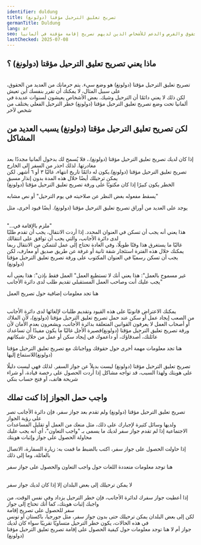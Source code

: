 ```yaml
---
identifier: duldung
title: تصريح تعليق الترحيل مؤقتا (دولونغ)
germanTitle: Duldung
lang: ar
seo: معلومات عن الحقوق والفرص والدعم للأشخاص الذين لديهم تصريح إقامة مؤقتة في ألمانيا.
lastChecked: 2025-07-08
---
```

## ﻣﺎﺫﺍ ﻳﻌﻨﻲ تصريح تعليق الترحيل مؤقتا (دولونغ) ؟

<br/> تصريح تعليق الترحيل مؤقتا (دولونغ) هو وضع سيء. يتم حرمانك من العديد من الحقوق، على سبيل المثال، لا يمكنك أن تقرر بنفسك أين تعيش
<br/> لكن ذلك لا يعني دائمًا أن الترحيل وشيك. بعض الأشخاص يعيشون لسنوات عديدة في ألمانيا تحت وضع تصريح تعليق الترحيل مؤقتا (دولونغ)
خطر الترحيل الفعلي يختلف من شخص لآخر
<Block identifier="get-legal-advice" />

## لكن تصريح تعليق الترحيل مؤقتا (دولونغ) يسبب العديد من المشاكل
<br/> إذا كان لديك تصريح تعليق الترحيل مؤقتا (دولونغ).، فلا يُسمح لك بدخول ألمانيا مجددًا بعد مغادرتها. لذلك احذر من السفر إلى الخارج
<br/> تصريح تعليق الترحيل مؤقتا (دولونغ).يكون له دائمًا تاريخ انتهاء، غالبًا ٣ أو ٦ أشهر. لكن يمكن ترحيلك أيضًا خلال هذه المدة بدون إنذار مسبق
<br/> الخطر يكون كبيرًا إذا كان مكتوبًا على ورقة تصريح تعليق الترحيل مؤقتا (دولونغ)

يسقط مفعوله بغض النظر عن صلاحيته في يوم الترحيل" أو نص مشابه"

يوجد على العديد من أوراق تصريح تعليق الترحيل مؤقتا (دولونغ). أيضًا قيود أخرى، مثل

<br/> "...ملزم بالإقامة في"
<br/> هذا يعني أنه يجب أن تسكن في العنوان المحدد. إذا أردت الانتقال، يجب أن تقدم طلبًا لدى دائرة الأجانب، والتي يجب أن توافق على انتقالك
<br/> غالبًا ما يستغرق هذا وقتًا طويلًا، وفي العادة تحتاج إلى عمل لتتمكن من الانتقال
ربما يمكنك خلال هذه الفترة استئجار شقة ثانية أو غرفة عن طريق صديق أو معارف، لكن يجب أن تسكن رسميًا في العنوان المكتوب على ورقة  تصريح تعليق الترحيل مؤقتا (دولونغ)

غير مسموح بالعمل": هذا يعني أنك لا تستطيع العمل"
العمل فقط بإذن": هذا يعني أنه يجب عليك أنت وصاحب العمل المستقبلي تقديم طلب لدى دائرة الأجانب"

هنا تجد معلومات إضافية حول تصريح العمل
<ExternalShortLink identifier="handbookgermany_workpermit" />

<br/> يمكنك الاعتراض قانونيًا على هذه القيود وتقديم طلبات لإلغائها لدى دائرة الأجانب
<br/> من الصعب إيجاد عمل أو سكن عند حمل تصريح تعليق الترحيل مؤقتا (دولونغ)، لأن الملاك أو أصحاب العمل لا يعرفون القوانين المتعلقة بدائرة الأجانب، ويشعرون بعدم الأمان لأن ورقة تصريح تعليق الترحيل مؤقتا (دولونغ)قصيرة الأجل
غالبًا ما يكون مفيدًا أن تساعدك عائلتك، أصدقاؤك، أو داعموك في إيجاد سكن أو عمل من خلال شبكاتهم

هنا تجد معلومات مهمة أخرى حول حقوقك وواجباتك مع تصريح تعليق الترحيل مؤقتا (دولونغ)للاستماع إليها
<ExternalShortLink identifier="sfr_audio" />

تصريح تعليق الترحيل مؤقتا (دولونغ) ليست بديلاً عن جواز السفر. لذلك فهي ليست دليلًا على هويتك
ولهذا السبب، قد تواجه مشاكل إذا أردت الحصول على رخصة قيادة، أو شراء شريحة هاتف، أو فتح حساب بنكي

## واجب حمل الجواز إذا كنت تملك
تصريح تعليق الترحيل مؤقتا (دولونغ) ولم تقدم بعد جواز سفر، فإن دائرة الأجانب تصر على رؤية الجواز
<br/> ولديها وسائل كثيرة لإجبارك على ذلك، مثل منعك من العمل أو تقليل المساعدات الاجتماعية إذا لم تقدم جواز سفر
لديك ما يسمى بـ "واجب التعاون"، أي أنه يجب عليك محاولة الحصول على جواز وإثبات هويتك

إذا حاولت الحصول على جواز سفر، اكتب بالضبط ما قمت به: زيارة السفارة، الاتصال بالعائلة، وما إلى ذلك

هنا توجد معلومات متعددة اللغات حول واجب التعاون والحصول على جواز سفر
<ExternalShortLink identifier="fluechtlingsrat-brandenburg_pass" />

<br/> لا يمكن ترحيلك إلى بعض البلدان إلا إذا كان لديك جواز سفر   
<br/> إذا أعطيت جواز سفرك لدائرة الأجانب، فإن خطر الترحيل يزداد
وفي نفس الوقت، من واجبك إثبات هويتك، كما أنك تحتاج إلى جواز
<br/> سفر للحصول على تصريح إقامة
<br/> لكن إلى بعض البلدان يمكن ترحيلك حتى بدون جواز سفر، مثل جورجيا، باكستان أو تونس
في هذه الحالات، يكون خطر الترحيل متساويًا تقريبًا سواء كان لديك
<br/> جواز أم لا
هنا توجد معلومات حول كيفية الحصول على إقامة تصريح تعليق الترحيل مؤقتا (دولونغ)
<InternalShortLink identifier="residence" />
 


